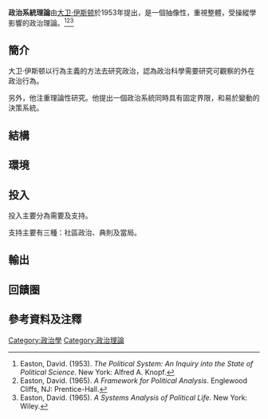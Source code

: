 {{expand|time=2011-02-18T03:06:32+00:00}}
'''政治系統理論'''由[[大卫·伊斯顿|大卫·伊斯顿]]於1953年提出，是一個抽像性，重視整體，受操縱學影響的政治理論。<ref>Easton, David. (1953). ''The Political System: An Inquiry into the State of Political Science''. New York: Alfred A. Knopf.</ref><ref>Easton, David. (1965). ''A Framework for Political Analysis''. Englewood Cliffs, NJ: Prentice-Hall.</ref><ref>Easton, David. (1965). ''A Systems Analysis of Political Life''. New York: Wiley.</ref>

==簡介==
大卫·伊斯顿以行為主義的方法去研究政治，認為政治科學需要研究可觀察的外在政治行為。

另外，他注重理論性研究。他提出一個政治系統同時具有固定界限，和易於變動的決策系統。

==結構==

==環境==

==投入==
投入主要分為需要及支持。

支持主要有三種：社區政治、典則及當局。

==輸出==

==回饋圈==

==參考資料及注釋==
<references />

{{系统}}

[[Category:政治學|Category:政治學]]
[[Category:政治理論|Category:政治理論]]